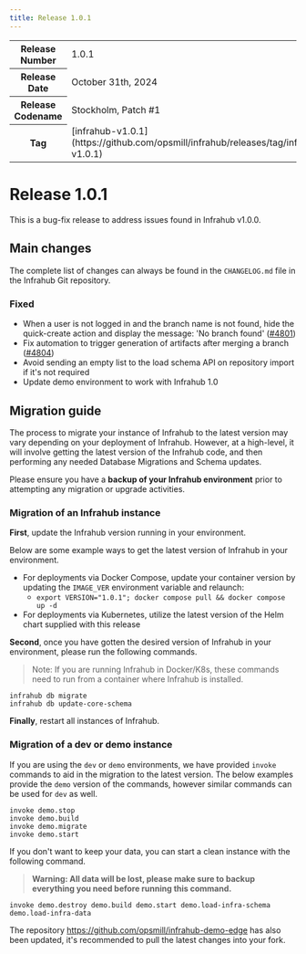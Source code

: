 ```yaml
---
title: Release 1.0.1
---
```

<table>
  <tbody>
    <tr>
      <th>Release Number</th>
      <td>1.0.1</td>
    </tr>
    <tr>
      <th>Release Date</th>
      <td>October 31th, 2024</td>
    </tr>
    <tr>
      <th>Release Codename</th>
      <td>Stockholm, Patch #1</td>
    </tr>
    <tr>
      <th>Tag</th>
      <td>[infrahub-v1.0.1](https://github.com/opsmill/infrahub/releases/tag/infrahub-v1.0.1)</td>
    </tr>
  </tbody>
</table>

# Release 1.0.1

This is a bug-fix release to address issues found in Infrahub v1.0.0.

## Main changes

The complete list of changes can always be found in the `CHANGELOG.md` file in the Infrahub Git repository.

### Fixed

- When a user is not logged in and the branch name is not found, hide the quick-create action and display the message: 'No branch found' ([#4801](https://github.com/opsmill/infrahub/issues/4801))
- Fix automation to trigger generation of artifacts after merging a branch ([#4804](https://github.com/opsmill/infrahub/issues/4804))
- Avoid sending an empty list to the load schema API on repository import if it's not required
- Update demo environment to work with Infrahub 1.0

## Migration guide

The process to migrate your instance of Infrahub to the latest version may vary depending on your deployment of Infrahub.
However, at a high-level, it will involve getting the latest version of the Infrahub code, and then performing any needed Database Migrations and Schema updates.

Please ensure you have a **backup of your Infrahub environment** prior to attempting any migration or upgrade activities.

### Migration of an Infrahub instance

**First**, update the Infrahub version running in your environment.

Below are some example ways to get the latest version of Infrahub in your environment.

- For deployments via Docker Compose, update your container version by updating the `IMAGE_VER` environment variable and relaunch:
  - `export VERSION="1.0.1"; docker compose pull && docker compose up -d`
- For deployments via Kubernetes, utilize the latest version of the Helm chart supplied with this release

**Second**, once you have gotten the desired version of Infrahub in your environment, please run the following commands.

> Note: If you are running Infrahub in Docker/K8s, these commands need to run from a container where Infrahub is installed.

```shell
infrahub db migrate
infrahub db update-core-schema
```

**Finally**, restart all instances of Infrahub.

### Migration of a dev or demo instance

If you are using the `dev` or `demo` environments, we have provided `invoke` commands to aid in the migration to the latest version.
The below examples provide the `demo` version of the commands, however similar commands can be used for `dev` as well.

```shell
invoke demo.stop
invoke demo.build
invoke demo.migrate
invoke demo.start
```

If you don't want to keep your data, you can start a clean instance with the following command.

> **Warning: All data will be lost, please make sure to backup everything you need before running this command.**

```shell
invoke demo.destroy demo.build demo.start demo.load-infra-schema demo.load-infra-data
```

The repository https://github.com/opsmill/infrahub-demo-edge has also been updated, it's recommended to pull the latest changes into your fork.
